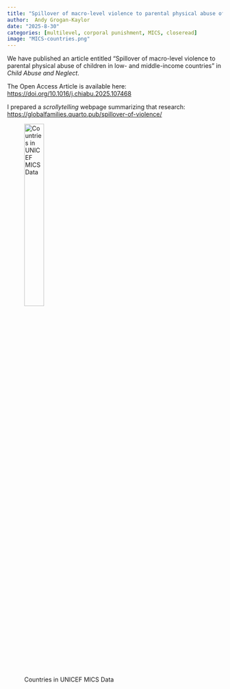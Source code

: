 ```yaml
---
title: "Spillover of macro-level violence to parental physical abuse of children in low- and middle-income countries"
author:  Andy Grogan-Kaylor 
date: "2025-8-30"
categories: [multilevel, corporal punishment, MICS, closeread]
image: "MICS-countries.png"
---
```


We have published an article entitled "Spillover of macro-level violence to parental physical abuse of children in low- and middle-income countries" in *Child Abuse and Neglect*.

The Open Access Article is available here:  [https://doi.org/10.1016/j.chiabu.2025.107468](https://doi.org/10.1016/j.chiabu.2025.107468)

I prepared a *scrollytelling* webpage summarizing that research: [https://globalfamilies.quarto.pub/spillover-of-violence/](https://globalfamilies.quarto.pub/spillover-of-violence/)

![Countries in UNICEF MICS Data](MICS-countries.png){width=33%}






